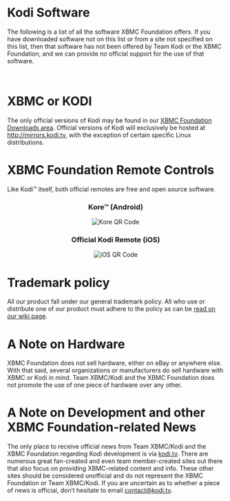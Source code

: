# Kodi Software

The following is a list of all the software XBMC Foundation offers. If you have downloaded software not on this list or from a site not specified on this list, then that software has not been offered by Team Kodi or the XBMC Foundation, and we can provide no official support for the use of that software.

<div style="width: 80%; margin-left: 10%; margin-right: 10%; padding-bottom: 15px">
  <img alt="" src="/images/software--devices.jpg" />
</div>


# XBMC or KODI

The only official versions of Kodi may be found in our [XBMC Foundation Downloads area](/download). Official versions of Kodi will exclusively be hosted at <http://mirrors.kodi.tv>, with the exception of certain specific Linux distributions.

# XBMC Foundation Remote Controls

Like Kodi™ itself, both official remotes are free and open source software.

<Gallery hasGutter>
  <GalleryItem>
      <div align="center">
        <h3>Kore™ (Android)</h3>
        <img alt="Kore QR Code" src="/images/kore-qr.png" />
      </div>
    </GalleryItem>
  <GalleryItem>
      <div align="center">
        <h3>Official Kodi Remote (iOS)</h3>
        <img alt="iOS QR Code" src="/images/ios-qr.png" />
      </div>
    </GalleryItem>
</Gallery>

# Trademark policy

All our product fall under our general trademark policy. All who use or distribute one of our product must adhere to the policy as can be [read on our wiki page](http://kodi.wiki/view/Official:Trademark_Policy).

# A Note on Hardware

XBMC Foundation does not sell hardware, either on eBay or anywhere else. With that said, several organizations or manufacturers do sell hardware with XBMC or Kodi in mind. Team XBMC/Kodi and the XBMC Foundation does not promote the use of one piece of hardware over any other.

# A Note on Development and other XBMC Foundation-related News

The only place to receive official news from Team XBMC/Kodi and the XBMC Foundation regarding Kodi development is via [kodi.tv](/). There are numerous great fan-created and even team member-created sites out there that also focus on providing XBMC-related content and info. These other sites should be considered unofficial and do not represent the XBMC Foundation or Team XBMC/Kodi. If you are uncertain as to whether a piece of news is official, don’t hesitate to email [contact@kodi.tv](mailto:contact@kodi.tv).
